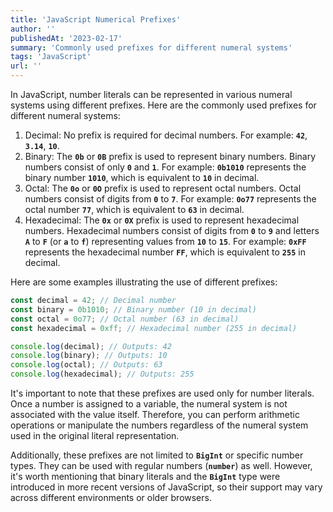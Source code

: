 ```yaml
---
title: 'JavaScript Numerical Prefixes'
author: ''
publishedAt: '2023-02-17'
summary: 'Commonly used prefixes for different numeral systems'
tags: 'JavaScript'
url: ''
---
```


In JavaScript, number literals can be represented in various numeral systems using different prefixes. Here are the commonly used prefixes for different numeral systems:

1. Decimal: No prefix is required for decimal numbers.
   For example: **`42`**, **`3.14`**, **`10`**.
2. Binary:
   The **`0b`** or **`0B`** prefix is used to represent binary numbers. Binary numbers consist of only **`0`** and **`1`**. For example: **`0b1010`** represents the binary number **`1010`**, which is equivalent to **`10`** in decimal.
3. Octal:
   The **`0o`** or **`0O`** prefix is used to represent octal numbers. Octal numbers consist of digits from **`0`** to **`7`**. For example: **`0o77`** represents the octal number **`77`**, which is equivalent to **`63`** in decimal.
4. Hexadecimal:
   The **`0x`** or **`0X`** prefix is used to represent hexadecimal numbers. Hexadecimal numbers consist of digits from **`0`** to **`9`** and letters **`A`** to **`F`** (or **`a`** to **`f`**) representing values from **`10`** to **`15`**. For example: **`0xFF`** represents the hexadecimal number **`FF`**, which is equivalent to **`255`** in decimal.

Here are some examples illustrating the use of different prefixes:

```js
const decimal = 42; // Decimal number
const binary = 0b1010; // Binary number (10 in decimal)
const octal = 0o77; // Octal number (63 in decimal)
const hexadecimal = 0xff; // Hexadecimal number (255 in decimal)

console.log(decimal); // Outputs: 42
console.log(binary); // Outputs: 10
console.log(octal); // Outputs: 63
console.log(hexadecimal); // Outputs: 255
```

It's important to note that these prefixes are used only for number literals. Once a number is assigned to a variable, the numeral system is not associated with the value itself. Therefore, you can perform arithmetic operations or manipulate the numbers regardless of the numeral system used in the original literal representation.

Additionally, these prefixes are not limited to **`BigInt`** or specific number types. They can be used with regular numbers (**`number`**) as well. However, it's worth mentioning that binary literals and the **`BigInt`** type were introduced in more recent versions of JavaScript, so their support may vary across different environments or older browsers.

